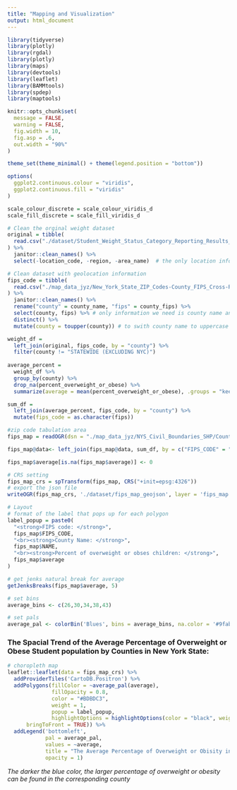 ```yaml
---
title: "Mapping and Visualization"
output: html_document
---
```


```r
library(tidyverse)
library(plotly)
library(rgdal)
library(plotly)
library(maps)
library(devtools)
library(leaflet)
library(BAMMtools)
library(spdep)
library(maptools)

knitr::opts_chunk$set(
  message = FALSE,
  warning = FALSE,
  fig.width = 10,
  fig.asp = .6,
  out.width = "90%"
)

theme_set(theme_minimal() + theme(legend.position = "bottom"))

options(
  ggplot2.continuous.colour = "viridis",
  ggplot2.continuous.fill = "viridis"
)

scale_colour_discrete = scale_colour_viridis_d
scale_fill_discrete = scale_fill_viridis_d

```

```r
# Clean the orginal weight dataset
original = tibble(
  read.csv("./dataset/Student_Weight_Status_Category_Reporting_Results__Beginning_2010.csv")
) %>%
  janitor::clean_names() %>%
  select(-location_code, -region, -area_name)  # the only location information we need is county name
```

```r
# Clean dataset with geolocation information
fips_code = tibble(
  read.csv("./map_data_jyz/New_York_State_ZIP_Codes-County_FIPS_Cross-Reference.csv")
) %>%
  janitor::clean_names() %>% 
  rename("county" = county_name, "fips" = county_fips) %>% 
  select(county, fips) %>% # only information we need is county name and geolocation
  distinct() %>% 
  mutate(county = toupper(county)) # to swith county name to uppercase
```

```r
weight_df = 
  left_join(original, fips_code, by = "county") %>% 
  filter(county != "STATEWIDE (EXCLUDING NYC)")
  
average_percent = 
  weight_df %>% 
  group_by(county) %>% 
  drop_na(percent_overweight_or_obese) %>%
  summarize(average = mean(percent_overweight_or_obese), .groups = "keep")

sum_df = 
  left_join(average_percent, fips_code, by = "county") %>% 
  mutate(fips_code = as.character(fips))
```


```r
#zip code tabulation area
fips_map = readOGR(dsn = "./map_data_jyz/NYS_Civil_Boundaries_SHP/Counties.shp", encoding = "UTF-8")

fips_map@data<- left_join(fips_map@data, sum_df, by = c("FIPS_CODE" = "fips_code"))

fips_map$average[is.na(fips_map$average)] <- 0
```

```r
# CRS setting
fips_map_crs = spTransform(fips_map, CRS("+init=epsg:4326"))
# export the json file
writeOGR(fips_map_crs, './dataset/fips_map_geojson', layer = 'fips_map', driver = 'GeoJSON')
```

```r
# Layout 
# format of the label that pops up for each polygon
label_popup = paste0(
  "<strong>FIPS code: </strong>",
  fips_map$FIPS_CODE,
  "<br><strong>County Name: </strong>",
  fips_map$NAME,
  "<br><strong>Percent of overweight or obses children: </strong>",
  fips_map$average
)

# get jenks natural break for average
getJenksBreaks(fips_map$average, 5)

# set bins
average_bins <- c(26,30,34,38,43)

# set pals
average_pal <- colorBin('Blues', bins = average_bins, na.color = '#9fabab')
```

### The Spacial Trend of the Average Percentage of Overweight or Obese Student population by Counties in New York State:

```r
# choropleth map
leaflet::leaflet(data = fips_map_crs) %>% 
  addProviderTiles('CartoDB.Positron') %>% 
  addPolygons(fillColor = ~average_pal(average),
              fillOpacity = 0.8,
              color = "#BDBDC3",
              weight = 1,
              popup = label_popup,
              highlightOptions = highlightOptions(color = "black", weight = 2,
      bringToFront = TRUE)) %>% 
  addLegend('bottomleft',
            pal = average_pal,
            values = ~average,
            title = "The Average Percentage of Overweight or Obisity in New York",
            opacity = 1)
```
_The darker the blue color, the larger percentage of overweight or obesity can be found in the corresponding county_
